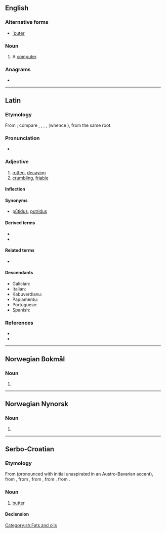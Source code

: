 {{also|Puter|putër|'puter}}
==English==

===Alternative forms===
* [['puter]]

===Noun===
{{en-noun}}

# {{lb|en|slang}} A [[computer]].

===Anagrams===
* {{anagrams|en|a=eprtu|Putre|erupt|reput|upter}}

----

==Latin==

===Etymology===
{{PIE root|la|puH}}
From {{der|la|ine-pro|*puH-}}; compare {{cog|sa|पूयति|tr=pū́yati||stinks, rots}}, {{cog|grc|πῦον||discharge from a sore}}, {{m|grc|πύθω||to rot}}, {{cog|got|𐍆𐌿𐌻𐍃||foul}}, {{cog|ang|fūl||foul}} (whence {{cog|en|foul}}), from the same root.

===Pronunciation===
* {{la-IPA|puter}}

===Adjective===
{{la-adj-3rd-3E|puter|putris|putre}}

# [[rotten]], [[decaying]]
# [[crumbling]], [[friable]]

====Inflection====
{{la-decl-3rd-3E|puter}}

====Synonyms====
* {{sense|rotten}} [[putidus|pūtidus]], [[putridus]]

====Derived terms====
* {{l|la|putreō}}
* {{l|la|putrefaciō}}

====Related terms====
* {{l|la|putrō}}

====Descendants====
* Galician: {{l|gl|podre}}
* Italian: {{l|it|putre}}
* Kabuverdianu: {{l|kea|podri}}
* Papiamentu: {{l|pap|putrí}}
* Portuguese: {{l|pt|podre}}
* Spanish: {{l|es|podre}}

===References===
* {{R:L&S}}
* {{R:Elementary Lewis}}

----

==Norwegian Bokmål==

===Noun===
{{head|nb|noun form|g=m|g2=f}}

# {{inflection of|pute||indefinite|p|lang=nb}}

----

==Norwegian Nynorsk==

===Noun===
{{head|nn|noun form|g=f}}

# {{inflection of|pute||indefinite|p|lang=nn}}

----

==Serbo-Croatian==

===Etymology===
From {{bor|sh|de|Butter}} (pronounced with initial unaspirated {{IPAchar|[p]}} in an Austro-Bavarian accent), from {{der|sh|gmh|buter}}, from {{der|sh|goh|butira}}, from {{der|sh|gem-pro|*buterǭ}}, from {{der|sh|la|būtȳrum}}, from {{der|sh|grc|βούτῡρον}}.

===Noun===
{{sh-noun|g=m|head=pȕter}}

# [[butter]]

====Declension====
{{sh-decl-noun
|puter|putri
|putra|putara
|putru|putrima
|puter|putre
|putre|putri
|putru|putrima
|putrom|putrima
}}

[[Category:sh:Fats and oils]]